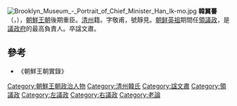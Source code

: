 [[File:Brooklyn_Museum_-_Portrait_of_Chief_Minister_Han_Ik-mo.jpg|thumb]]
'''韓翼謩'''（{{kor|k=한익모|hanja=韓翼謩}}，{{bd|1703年||？||Han}}），[[朝鮮王朝|朝鮮王朝]]後期重臣。[[清州|清州]]籍。字敬甫，號靜見。[[朝鲜英祖|朝鲜英祖]]期間任[[領議政|領議政]]，是[[議政府|議政府]]的最高負責人。卒諡文肅。

==參考==
*《朝鮮王朝實錄》

{{領議政}}
{{左議政}}
{{右議政}}
[[Category:朝鮮王朝政治人物|Category:朝鮮王朝政治人物]]
[[Category:清州韓氏|Category:清州韓氏]]
[[Category:諡文肅|Category:諡文肅]]
[[Category:領議政|Category:領議政]]
[[Category:左議政|Category:左議政]]
[[Category:右議政|Category:右議政]]
[[Category:老論|Category:老論]]